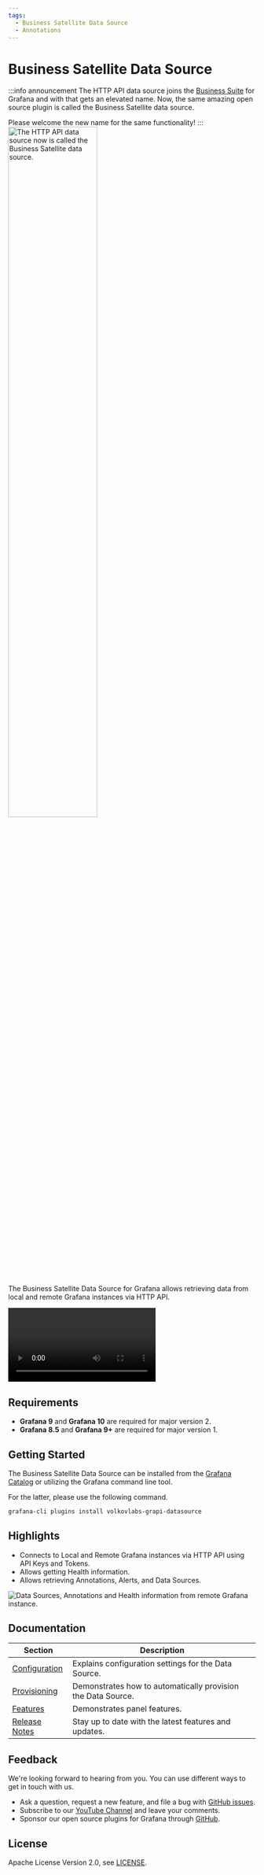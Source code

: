 ```yaml
---
tags:
  - Business Satellite Data Source
  - Annotations
---
```



# Business Satellite Data Source

:::info announcement
The HTTP API data source joins the [Business Suite](/plugins/) for Grafana and with that gets an elevated name. Now, the same amazing open source plugin is called the Business Satellite data source.

Please welcome the new name for the same functionality!
:::
<Image
  title="The HTTP API data source now is called the Business Satellite data source."
  src="/img/plugins/volkovlabs-grapi-datasource/new-name.png"
  width="60%"
/>

The Business Satellite Data Source for Grafana allows retrieving data from local and remote Grafana instances via HTTP API.

<Video
  src="https://www.youtube.com/embed/0zibOEGqTJ8"
  title="Easy access to Grafana backend using Grafana HTTP API data source."
/>

## Requirements

- **Grafana 9** and **Grafana 10** are required for major version 2.
- **Grafana 8.5** and **Grafana 9+** are required for major version 1.

## Getting Started

The Business Satellite Data Source can be installed from the [Grafana Catalog](https://grafana.com/grafana/plugins/volkovlabs-grapi-datasource/) or utilizing the Grafana command line tool.

For the latter, please use the following command.

```bash
grafana-cli plugins install volkovlabs-grapi-datasource
```

## Highlights

- Connects to Local and Remote Grafana instances via HTTP API using API Keys and Tokens.
- Allows getting Health information.
- Allows retrieving Annotations, Alerts, and Data Sources.

<Image
  title="Data Sources, Annotations and Health information from remote Grafana instance."
  src="/img/plugins/volkovlabs-grapi-datasource/dashboard.png"
/>

## Documentation

| Section                        | Description                                                  |
| ------------------------------ | ------------------------------------------------------------ |
| [Configuration](configuration) | Explains configuration settings for the Data Source.         |
| [Provisioning](provisioning)   | Demonstrates how to automatically provision the Data Source. |
| [Features](features)           | Demonstrates panel features.                                 |
| [Release Notes](release)       | Stay up to date with the latest features and updates.        |

## Feedback

We're looking forward to hearing from you. You can use different ways to get in touch with us.

- Ask a question, request a new feature, and file a bug with [GitHub issues](https://github.com/volkovlabs/volkovlabs-grapi-datasource/issues).
- Subscribe to our [YouTube Channel](https://www.youtube.com/@volkovlabs) and leave your comments.
- Sponsor our open source plugins for Grafana through [GitHub](https://github.com/sponsors/VolkovLabs).

## License

Apache License Version 2.0, see [LICENSE](https://github.com/volkovlabs/volkovlabs-grapi-datasource/blob/main/LICENSE).
